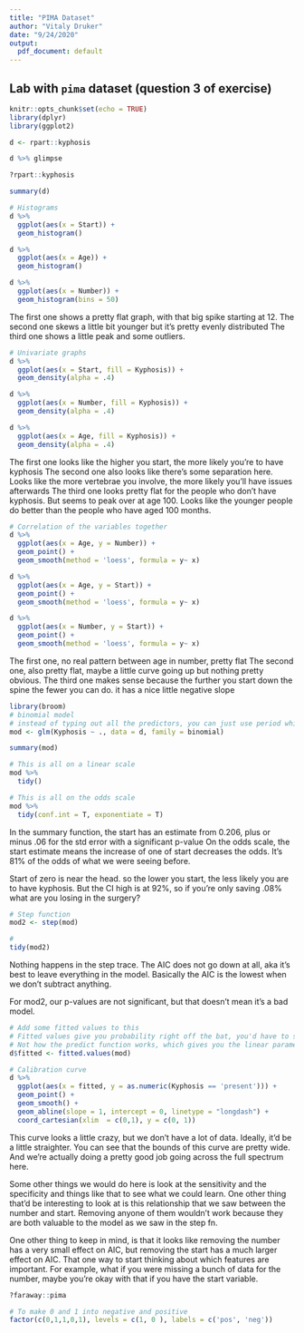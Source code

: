 ```yaml
---
title: "PIMA Dataset"
author: "Vitaly Druker"
date: "9/24/2020"
output:
  pdf_document: default
---
```


## Lab with `pima` dataset (question 3 of exercise)

```r
knitr::opts_chunk$set(echo = TRUE)
library(dplyr)
library(ggplot2)
```

```r
d <- rpart::kyphosis
```

```r

d %>% glimpse

?rpart::kyphosis
```

```r
summary(d)
```

```r
# Histograms
d %>% 
  ggplot(aes(x = Start)) + 
  geom_histogram()

d %>% 
  ggplot(aes(x = Age)) + 
  geom_histogram()

d %>% 
  ggplot(aes(x = Number)) + 
  geom_histogram(bins = 50)
```

The first one shows a pretty flat graph, with that big spike starting at 12.
The second one skews a little bit younger but it’s pretty evenly distributed
The third one shows a little peak and some outliers.

```r
# Univariate graphs
d %>% 
  ggplot(aes(x = Start, fill = Kyphosis)) +
  geom_density(alpha = .4)

d %>% 
  ggplot(aes(x = Number, fill = Kyphosis)) +
  geom_density(alpha = .4)

d %>% 
  ggplot(aes(x = Age, fill = Kyphosis)) +
  geom_density(alpha = .4)
```

The first one looks like the higher you start, the more likely you're to have kyphosis
The second one also looks like there's some separation here. Looks like the more vertebrae you involve, the more likely you'll have issues afterwards
The third one looks pretty flat for the people who don’t have kyphosis. But seems to peak over at age 100. Looks like the younger people do better than the people who have aged 100 months.

```r
# Correlation of the variables together
d %>% 
  ggplot(aes(x = Age, y = Number)) +
  geom_point() +
  geom_smooth(method = 'loess', formula = y~ x)

d %>% 
  ggplot(aes(x = Age, y = Start)) +
  geom_point() +
  geom_smooth(method = 'loess', formula = y~ x)

d %>% 
  ggplot(aes(x = Number, y = Start)) +
  geom_point() +
  geom_smooth(method = 'loess', formula = y~ x)
```

The first one, no real pattern between age in number, pretty flat
The second one, also pretty flat, maybe a little curve going up but nothing pretty obvious.
The third one makes sense because the further you start down the spine the fewer you can do. it has a nice little negative slope

```r
library(broom)
# binomial model
# instead of typing out all the predictors, you can just use period which will take everything that is not already in the response
mod <- glm(Kyphosis ~ ., data = d, family = binomial)

summary(mod)

# This is all on a linear scale
mod %>% 
  tidy()

# This is all on the odds scale
mod %>% 
  tidy(conf.int = T, exponentiate = T)
```

In the summary function, the start has an estimate from 0.206, plus or minus .06 for the std error with a significant p-value
On the odds scale, the start estimate means the increase of one of start decreases the odds. It's 81% of the odds of what we were seeing before.

Start of zero is near the head. so the lower you start, the less likely you are to have kyphosis. But the CI high is at 92%, so if you're only saving .08% what are you losing in the surgery?

```r
# Step function
mod2 <- step(mod)

# 
tidy(mod2)
```

Nothing happens in the step trace. The AIC does not go down at all, aka it's best to leave everything in the model. Basically the AIC is the lowest when we don’t subtract anything.

For mod2, our p-values are not significant, but that doesn’t mean it's a bad model.

```r
# Add some fitted values to this
# Fitted values give you probability right off the bat, you'd have to specify you don’t want probably
# Not how the predict function works, which gives you the linear parameter that you didn’t have to transform.
d$fitted <- fitted.values(mod)

# Calibration curve
d %>% 
  ggplot(aes(x = fitted, y = as.numeric(Kyphosis == 'present'))) +
  geom_point() +
  geom_smooth() +
  geom_abline(slope = 1, intercept = 0, linetype = "longdash") +
  coord_cartesian(xlim  = c(0,1), y = c(0, 1))
```

This curve looks a little crazy, but we don’t have a lot of data. Ideally, it'd be a little straighter. You can see that the bounds of this curve are pretty wide. And we're actually doing a pretty good job going across the full spectrum here. 

Some other things we would do here is look at the sensitivity and the specificity and things like that to see what we could learn. One other thing that'd be interesting to look at is this relationship that we saw between the number and start. Removing anyone of them wouldn’t work because they are both valuable to the model as we saw in the step fn. 

One other thing to keep in mind, is that it looks like removing the number has a very small effect on AIC, but removing the start has a much larger effect on AIC. That one way to start thinking about which features are  important. For example, what if you were missing a bunch of data for the number, maybe you're okay with that if you have the start variable.

```r
?faraway::pima

# To make 0 and 1 into negative and positive
factor(c(0,1,1,0,1), levels = c(1, 0 ), labels = c('pos', 'neg'))
```

